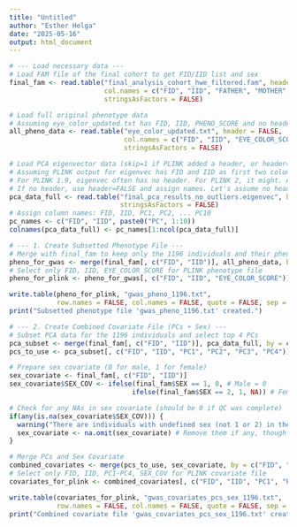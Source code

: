 ```yaml
---
title: "Untitled"
author: "Esther Helga"
date: "2025-05-16"
output: html_document
---
```


```r

# --- Load necessary data ---
# Load FAM file of the final cohort to get FID/IID list and sex
final_fam <- read.table("final_analysis_cohort_hwe_filtered.fam", header = FALSE, 
                        col.names = c("FID", "IID", "FATHER", "MOTHER", "SEX", "PHENOTYPE_DUMMY"), 
                        stringsAsFactors = FALSE)

# Load full original phenotype data
# Assuming eye_color_updated.txt has FID, IID, PHENO_SCORE and no header
all_pheno_data <- read.table("eye_color_updated.txt", header = FALSE, 
                             col.names = c("FID", "IID", "EYE_COLOR_SCORE"), 
                             stringsAsFactors = FALSE)

# Load PCA eigenvector data (skip=1 if PLINK added a header, or header=TRUE if it's just column names)
# Assuming PLINK output for eigenvec has FID and IID as first two columns, then PCs
# For PLINK 1.9, eigenvec often has no header. For PLINK 2, it might. Adjust accordingly.
# If no header, use header=FALSE and assign names. Let's assume no header here for PLINK 1.9 style.
pca_data_full <- read.table("final_pca_results_no_outliers.eigenvec", header = FALSE, 
                            stringsAsFactors = FALSE)
# Assign column names: FID, IID, PC1, PC2, ... PC10
pc_names <- c("FID", "IID", paste0("PC", 1:10)) 
colnames(pca_data_full) <- pc_names[1:ncol(pca_data_full)]

```


```r

# --- 1. Create Subsetted Phenotype File ---
# Merge with final_fam to keep only the 1196 individuals and their phenotypes
pheno_for_gwas <- merge(final_fam[, c("FID", "IID")], all_pheno_data, by = c("FID", "IID"))
# Select only FID, IID, EYE_COLOR_SCORE for PLINK phenotype file
pheno_for_plink <- pheno_for_gwas[, c("FID", "IID", "EYE_COLOR_SCORE")]

write.table(pheno_for_plink, "gwas_pheno_1196.txt", 
            row.names = FALSE, col.names = FALSE, quote = FALSE, sep = "\t")
print("Subsetted phenotype file 'gwas_pheno_1196.txt' created.")

```


```r

# --- 2. Create Combined Covariate File (PCs + Sex) ---
# Subset PCA data for the 1196 individuals and select top 4 PCs
pca_subset <- merge(final_fam[, c("FID", "IID")], pca_data_full, by = c("FID", "IID"))
pcs_to_use <- pca_subset[, c("FID", "IID", "PC1", "PC2", "PC3", "PC4")] # Using top 4 PCs

# Prepare sex covariate (0 for male, 1 for female)
sex_covariate <- final_fam[, c("FID", "IID")]
sex_covariate$SEX_COV <- ifelse(final_fam$SEX == 1, 0, # Male = 0
                               ifelse(final_fam$SEX == 2, 1, NA)) # Female = 1, NA for others (should be none)

# Check for any NAs in sex covariate (should be 0 if QC was complete)
if(any(is.na(sex_covariate$SEX_COV))) {
  warning("There are individuals with undefined sex (not 1 or 2) in the FAM file after QC!")
  sex_covariate <- na.omit(sex_covariate) # Remove them if any, though this would create a mismatch
}

# Merge PCs and Sex Covariate
combined_covariates <- merge(pcs_to_use, sex_covariate, by = c("FID", "IID"))
# Select only FID, IID, PC1-PC4, SEX_COV for PLINK covariate file
covariates_for_plink <- combined_covariates[, c("FID", "IID", "PC1", "PC2", "PC3", "PC4", "SEX_COV")]

write.table(covariates_for_plink, "gwas_covariates_pcs_sex_1196.txt", 
            row.names = FALSE, col.names = FALSE, quote = FALSE, sep = "\t")
print("Combined covariate file 'gwas_covariates_pcs_sex_1196.txt' created.")

```
















